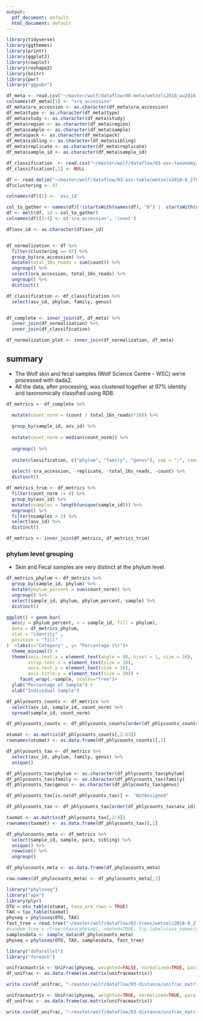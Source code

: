 ```yaml
---
output:
  pdf_document: default
  html_document: default
---
```



```r
library(tidyverse)
library(ggthemes)
library(printr)
library(ggplot2)
library(cowplot)
library(reshape2)
library(knitr)
library(pwr)
library("ggpubr")
```

```r
df_meta <- read.csv("~/master/wolf/dataflow/00-meta/wetzels2018_wu2018_fastq.csv")
colnames(df_meta)[1] <- "sra_accession"
df_meta$sra_accession <- as.character(df_meta$sra_accession)
df_meta$type <- as.character(df_meta$type)
df_meta$study <- as.character(df_meta$study)
df_meta$region <- as.character(df_meta$region)
df_meta$sample <- as.character(df_meta$sample)
df_meta$pack <- as.character(df_meta$pack)
df_meta$sibling <- as.character(df_meta$sibling)
df_meta$replicate <- as.character(df_meta$replicate)
df_meta$sample_id <- as.character(df_meta$sample_id)

df_classification  <- read.csv("~/master/wolf/dataflow/03-asv-taxonomy/wetzels2018-8_270_8_220-97-rdp.csv")
df_classification[,1] <- NULL

df <- read.delim("~/master/wolf/dataflow/03-asv-table/wetzels2018-8_270_8_220-97.txt", skip = 1, header = TRUE)
df$clustering <- 97

colnames(df)[1] <- 'asv_id'

col_to_gather <- names(df)[!(startsWith(names(df), "D") |  startsWith(names(df), "W"))]
df <- melt(df, id = col_to_gather)
colnames(df)[3:4] <- c('sra_accession', 'count')

df$asv_id <- as.character(df$asv_id)


df_normalization <- df %>%
  filter(clustering == 97) %>%
  group_by(sra_accession) %>%
  mutate(total_16s_reads = sum(count)) %>%
  ungroup() %>%
  select(sra_accession, total_16s_reads) %>%
  ungroup() %>%
  distinct() 

df_classification <- df_classification %>%
  select(asv_id, phylum, family, genus)


df_complete <- inner_join(df, df_meta) %>%
  inner_join(df_normalization) %>%
  inner_join(df_classification)

df_normalization_plot <- inner_join(df_normalization, df_meta)
```

## summary

- The Wolf skin and fecal samples (Wolf Science Centre - WSC) we're processed with dada2.
- All the data, after processing, was clustered together at 97% identity and taxonomically classified using RDB.

```r
df_metrics <- df_complete %>% 

  mutate(count_norm = (count / total_16s_reads)*100) %>%
  
  group_by(sample_id, asv_id) %>%
  
  mutate(count_norm = median(count_norm)) %>%
  
  ungroup() %>%
  
  unite(classification, c("phylum", "family", "genus"), sep = ";", remove = FALSE) %>%
  
  select(-sra_accession, -replicate, -total_16s_reads, -count) %>%
  distinct() 

df_metrics_trim <- df_metrics %>%
  filter(count_norm != 0) %>%
  group_by(asv_id) %>%
  mutate(nsamples = length(unique(sample_id))) %>%
  ungroup() %>%
  filter(nsamples > 2) %>%
  select(asv_id) %>%
  distinct()

df_metrics <- inner_join(df_metrics, df_metrics_trim)
```

\newpage

### phylum level grouping

- Skin and Fecal samples are very distinct at the phylum level. 

\vspace{12pt}

```r
df_metrics_phylum <- df_metrics %>%
  group_by(sample_id, phylum) %>%
  mutate(phylum_percent = sum(count_norm)) %>%
  ungroup() %>%
  select(sample_id, phylum, phylum_percent, sample) %>%
  distinct() 

ggplot() + geom_bar(
  aes(y = phylum_percent, x = sample_id, fill = phylum),
  data = df_metrics_phylum,
  stat = "identity" ,
  position = "fill"
)  +labs(x="Category" , y= "Percentage (%)")+
  theme_minimal() +
  theme(axis.text.x = element_text(angle = 90, hjust = 1, size = 16),
        strip.text.x = element_text(size = 20),
        axis.text.y = element_text(size = 16), 
        axis.title.y = element_text(size = 20)) + 
     facet_wrap(.~sample, scales="free")+
  ylab("Percentage of Sample") +
  xlab("Individual Sample")
```

```r
df_phlycounts_counts <- df_metrics %>%
  select(asv_id, sample_id, count_norm) %>%
  spread(sample_id, count_norm)

df_phlycounts_counts <- df_phlycounts_counts[order(df_phlycounts_counts$asv_id),] 

otumat <- as.matrix(df_phlycounts_counts[,2:63])
rownames(otumat) <- as.data.frame(df_phlycounts_counts)[,1]

df_phlycounts_tax <- df_metrics %>%
  select(asv_id, phylum, family, genus) %>%
  unique()

df_phlycounts_tax$phylum <- as.character(df_phlycounts_tax$phylum)
df_phlycounts_tax$family <- as.character(df_phlycounts_tax$family)
df_phlycounts_tax$genus <- as.character(df_phlycounts_tax$genus)

df_phlycounts_tax[is.na(df_phlycounts_tax)] <- "NotAssigned"

df_phlycounts_tax <- df_phlycounts_tax[order(df_phlycounts_tax$asv_id),] 

taxmat <- as.matrix(df_phlycounts_tax[,2:4])
rownames(taxmat) <- as.data.frame(df_phlycounts_tax)[,1]

df_phylocounts_meta <- df_metrics %>% 
  select(sample_id, sample, pack, sibling) %>%
  unique() %>%
  rowwise() %>%
  ungroup()

df_phylocounts_meta <- as.data.frame(df_phylocounts_meta)

row.names(df_phylocounts_meta) <- df_phylocounts_meta[,1]
```


```r
library("phyloseq")
library("ape")
library(plyr)
OTU = otu_table(otumat, taxa_are_rows = TRUE)
TAX = tax_table(taxmat)
physeq = phyloseq(OTU, TAX)
fast_tree = read.tree("~/master/wolf/dataflow/02-trees/wetzels2018-8_270_8_220-97.out")
#random_tree = rtree(ntaxa(physeq), rooted=TRUE, tip.label=taxa_names(physeq))
samplesdata <- sample_data(df_phylocounts_meta)
physeq = phyloseq(OTU, TAX, samplesdata, fast_tree)
```


```r
library("doParallel")
library("foreach")

unifracmaxtrix <- UniFrac(physeq, weighted=FALSE, normalized=TRUE, parallel=FALSE, fast=TRUE)
df_unifrac <- as.data.frame(as.matrix(unifracmaxtrix))

write.csv(df_unifrac, "~/master/wolf/dataflow/03-distance/unifrac_matrix_unweighted.csv")

unifracmaxtrix <- UniFrac(physeq, weighted=TRUE, normalized=TRUE, parallel=FALSE, fast=TRUE)
df_unifrac <- as.data.frame(as.matrix(unifracmaxtrix))

write.csv(df_unifrac, "~/master/wolf/dataflow/03-distance/unifrac_matrix_weighted.csv")
```


